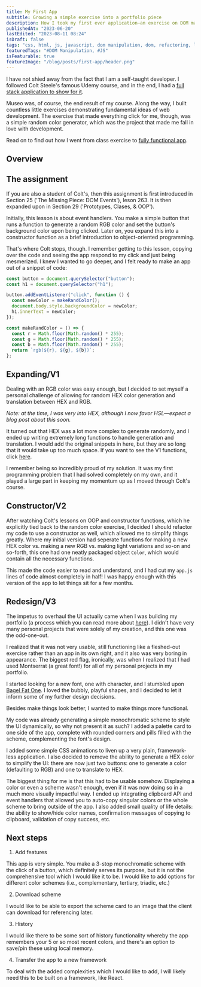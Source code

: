 ```yaml
---
title: My First App
subtitle: Growing a simple exercise into a portfolio piece
description: How I took my first ever application—an exercise on DOM manipulation—and fleshed it out to be a useful widget application
publishedAt: "2023-06-20"
lastEdited: "2023-08-11 08:24"
isDraft: false
tags: "css, html, js, javascript, dom manipulation, dom, refactoring, learning, programming, front end"
featuredTags: "#DOM Manipulation, #JS"
isFeaturable: true
featureImage: "/blog/posts/first-app/header.png"
---
```


I have not shied away from the fact that I am a self-taught developer. I followed Colt Steele's famous Udemy course, and in the end, I had a [full stack application to show for it](/blog/from-yelpcamp-to-museo).

Museo was, of course, the end result of my course. Along the way, I built countless little exercises demonstrating fundamental ideas of web development. The exercise that made everything click for me, though, was a simple random color generator, which was the project that made me fall in love with development.

Read on to find out how I went from class exercise to [fully functional app](https://simple-color-generator.vercel.app/).

## Overview

## The assignment

If you are also a student of Colt's, then this assignment is first introduced in Section 25 ('The Missing Piece: DOM Events'), leson 263. It is then expanded upon in Section 29 ('Prototypes, Clases, & OOP').

Initially, this lesson is about event handlers. You make a simple button that runs a function to generate a random RGB color and set the button's background color upon being clicked. Later on, you expand this into a constructor function as a brief introduction to object-oriented programming.

That's where Colt stops, though. I remember getting to this lesson, copying over the code and seeing the app respond to my click and just being mesmerized. I knew I wanted to go deeper, and I felt ready to make an app out of a snippet of code:

```js
const button = document.querySelector("button");
const h1 = document.querySelector("h1");

button.addEventListener("click", function () {
  const newColor = makeRandColor();
  document.body.style.backgroundColor = newColor;
  h1.innerText = newColor;
});

const makeRandColor = () => {
  const r = Math.floor(Math.random() * 255);
  const g = Math.floor(Math.random() * 255);
  const b = Math.floor(Math.random() * 255);
  return `rgb(${r}, ${g}, ${b})`;
};
```

## Expanding/V1

Dealing with an RGB color was easy enough, but I decided to set myself a personal challenge of allowing for random HEX color generation and translation between HEX and RGB.

_Note: at the time, I was very into HEX, although I now favor HSL—expect a blog post about this soon._

It turned out that HEX was a lot more complex to generate randomly, and I ended up writing extremely long functions to handle generation and translation. I would add the original snippets in here, but they are so long that it would take up too much space. If you want to see the V1 functions, click [here](https://github.com/jacqueschuis/simple-color-generator/blob/ef0394400cd6d564f087bc1f6124a969af78355f/app.js).

I remember being so incredibly proud of my solution. It was my first programming problem that I had solved completely on my own, and it played a large part in keeping my momentum up as I moved through Colt's course.

## Constructor/V2

<ArticleImage
  src="/blog/posts/first-app/v2.png"
  alt="Screenshot of version two of the color generator app"
  caption="After adding in the constructor function, the simple color generator had a very basic Bootstrap UI"
  imageClass="w-full h-auto max-h-[400px] max-w-[500px]"
  parentClass="flex items-center"
/>

After watching Colt's lessons on OOP and constructor functions, which he explicitly tied back to the random color exercise, I decided I should refactor my code to use a constructor as well, which allowed me to simplify things greatly. Where my initial version had seperate functions for making a new HEX color vs. making a new RGB vs. making light variations and so-on and so-forth, this one had one neatly packaged object `Color`, which would contain all the necessary functions.

This made the code easier to read and understand, and I had cut my `app.js` lines of code almost completely in half! I was happy enough with this version of the app to let things sit for a few months.

## Redesign/V3

<ArticleImage
  src="/blog/posts/first-app/v3.png"
  alt="Screenshot of version three (current) of the color generator app"
  imageClass="w-full h-auto max-h-[400px] max-w-[500px]"
  parentClass="flex items-center"
/>

The impetus to overhaul the UI actually came when I was building my portfolio (a process which you can read more about [here](/blogs/refactoring-your-portfolio)). I didn't have very many personal projects that were solely of my creation, and this one was the odd-one-out.

I realized that it was not very usable, still functioning like a fleshed-out exercise rather than an app in its own right, and it also was very boring in appearance. The biggest red flag, ironically, was when I realized that I had used Montserrat (a great font!) for all of my personal projects in my portfolio.

I started looking for a new font, one with character, and I stumbled upon [Bagel Fat One](https://fonts.google.com/specimen/Bagel+Fat+One). I loved the bubbly, playful shapes, and I decided to let it inform some of my further design decisions.

Besides make things look better, I wanted to make things more functional.

My code was already generating a simple monochromatic scheme to style the UI dynamically, so why not present it as such? I added a palette card to one side of the app, complete with rounded corners and pills filled with the scheme, complementing the font's design.

I added some simple CSS animations to liven up a very plain, framework-less application. I also decided to remove the ability to generate a HEX color to simplify the UI: there are now just two buttons: one to generate a color (defaulting to RGB) and one to translate to HEX.

The biggest thing for me is that this had to be usable somehow. Displaying a color or even a scheme wasn't enough, even if it was now doing so in a much more visually impactful way. I ended up integrating clipboard API and event handlers that allowed you to auto-copy singular colors or the whole scheme to bring outside of the app. I also added small quality of life details: the ability to show/hide color names, confirmation messages of copying to clipboard, validation of copy success, etc.

## Next steps

1. Add features

This app is very simple. You make a 3-stop monochromatic scheme with the click of a button, which definitely serves its purpose, but it is not the comprehensive tool which I would like it to be. I would like to add options for different color schemes (i.e., complementary, tertiary, triadic, etc.)

2. Download scheme

I would like to be able to export the scheme card to an image that the client can download for referencing later.

3. History

I would like there to be some sort of history functionality whereby the app remembers your 5 or so most recent colors, and there's an option to save/pin these using local memory.

4. Transfer the app to a new framework

To deal with the added complexities which I would like to add, I will likely need this to be built on a framework, like React.

<Author />
